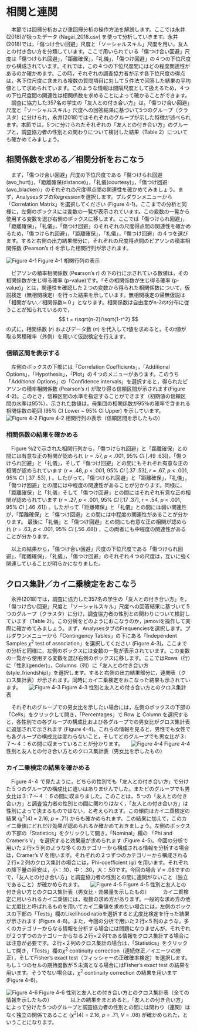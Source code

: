 # 相関と連関 {#correlation}
　本節では回帰分析および重回帰分析の操作方法を解説します。ここでは永井(2018)が扱ったデータ (Nagai_2018.csv) を使って分析していきます。永井(2018)では，「傷つけ合い回避」尺度と「ソーシャルスキル」尺度を用い，友人との付き合い方を分類しています。ここで用いられている「傷つけ合い回避」尺度は「傷つけられ回避」，「距離確保」，「礼儀」，「傷つけ回避」の４つの下位尺度から構成されています。それでは，この４つの下位尺度間にはどの程度関連性があるのか確かめます。この時，それぞれの調査協力者が示す各下位尺度の得点は，各下位尺度に含まれる複数の質問項目に対して５件法で回答した結果の平均値として求められています。このような情報は間隔尺度として扱えるため，４つの下位尺度間の関連性は相関係数を求めることによって確かることができます。
　調査に協力した357名の学生の「友人との付き合い方」は，「傷つけ合い回避」尺度と「ソーシャルスキル」尺度への回答結果に基づいて5つのグループ（クラスタ）に分けられ，永井(2018)ではそれぞれのグループが示した特徴が述べられます。本節では，5つに分けられたそれぞれの「友人との付き合い方」のグループと，調査協力者の性別との関わりについて検討した結果（Table 2）についても確かめてみましょう。
　

## 相関係数を求める／相関分析をおこなう 
　まず，「傷つけ合い回避」尺度の下位尺度である「傷つけられ回避(avo_hurt)」，「距離確保(distance)」，「礼儀(courtesy)」，「傷つけ回避(avo_blacken)」のそれぞれの尺度得点間の関連性を確かめてみましょう。まず，AnalysesタブのRegressionを選択します。プルダウンメニューから「Correlation Matrix」を選択してください (Figure 4-1)。ここまでの分析と同様に，左側のボックスには変数の一覧が表示されています。この変数の一覧から使用する変数を選び右側のボックスに移します。ここでは「傷つけられ回避」，「距離確保」，「礼儀」，「傷つけ回避」のそれぞれの尺度得点間の関連性を確かめるため，「傷つけられ回避」，「距離確保」，「礼儀」，「傷つけ回避」の４つを選びます。すると右側の出力結果部分に，それぞれの尺度得点間のピアソンの積率相関係数 (Pearson's r) を示した相関行列が示されます。

![Figure 4-1](./img/04correl/Figure1.png)
Figure 4-1 相関行列の表示  

　ピアソンの積率相関係数 (Pearson's r) の下の行に示されている数値は，その相関係数が生じ得る確率 (p-value)です。「その相関係数が生じ得る確率 (p-value)」とは，関連性を確認した２つの変数から得られた相関係数について，仮説検定（無相関検定）を行った結果を示しています。無相関検定の帰無仮説は「相関がない／相関係数≒０」となります。相関係数は自由度がn-2のt分布に従うことが知られているので， $$ t = r\sqrt{n-2}/\sqrt{1-r^2} $$ の式に，相関係数 (*r*) およびデータ数 (*n*) を代入してt値を求めると，そのt値が取る累積確率（外側）を用いて仮説検定を行えます。


### 信頼区間を表示する 
　左側のボックスの下部には「Correlation Coefficients」，「Additional Options」，「Hypothesis」，「Plot」の４つのメニューがあります。このうち「Additional Options」の「Confidence intervals」を選択すると，得られたピアソンの積率相関係数 (Pearson's r) が取り得る信頼区間が示されます(Figure 4-2)。このとき，信頼区間の水準を指定することができます（初期値の信頼区間の水準は95%）。示された数値は，母集団の相関係数が95％の確率で含まれる相関係数の範囲 (95% CI Lower ~ 95% CI Upper) を示しています。
　
![Figure 4-2](./img/04correl/Figure2.png) 
Figure 4-2 相関行列の表示（信頼区間を示したもの）  

### 相関係数の結果を確かめる 
　Figure ％2で示された相関行列から，「傷つけられ回避」と「距離確保」との間には有意な正の相関が認められ (*r* = .57, *p* < .001, 95% *CI* [.49 .63])，「傷つけられ回避」と「礼儀」，そして「傷つけ回避」との間にもそれぞれ有意な正の相関が認められています (*r* = .46, *p* < .001, 95% *CI* [.37 .53], *r* = .67, *p* < .001, 95% *CI* [.37 .53], ) 。したがって，「傷つけられ回避」と「距離確保」，「礼儀」，「傷つけ回避」との間には中程度の関連性があることが分かります。同様に，「距離確保」と「礼儀」そして「傷つけ回避」との間にはそれぞれ有意な正の相関が認められています (*r* = .27, *p* < .001, 95% *CI* [.17 .37], *r* = .54, *p* < .001, 95% *CI* [.46 .61]) 。したがって「距離確保」と「礼儀」との間には弱い関連性が，「距離確保」と「傷つけ回避」との間には中程度の関連性があることが分かります。 最後に「礼儀」と「傷つけ回避」との間にも有意な正の相関が認められ (*r* = .63, *p* < .001, 95% *CI* [.56 .68]) ，この両者にも中程度の関連性があることが分かります。

　以上の結果から，「傷つけ合い回避」尺度の下位尺度である「傷つけられ回避」，「距離確保」，「礼儀」，「傷つけ回避」のそれぞれ４つの尺度は，互いに強く関連していることが明らかになりました。

## クロス集計／カイ二乗検定をおこなう 

　永井(2018)では，調査に協力した357名の学生の「友人との付き合い方」を，「傷つけ合い回避」尺度と「ソーシャルスキル」尺度への回答結果に基づいて５つのグループ（クラスタ）に分け，調査協力者の性別との関わりについて検討しています（Table 2）。この分析をどのようにおこなうのか，jamoviを操作して実際に確かめてみましょう。まず，AnalysesタブのFrequenciesを選択します。プルダウンメニューから「Contingency Tables」の下にある「Independent Samples *χ*<sup>2</sup> test of association」を選択してください (Figure 4-3)。ここまでの分析と同様に，左側のボックスには変数の一覧が表示されています。この変数の一覧から使用する変数を選び右側のボックスに移します。ここではRows（行）に「性別(gender)」，Columns（列）に「友人との付き合い方(style_friendship)」を選択します。すると右側の出力結果部分に，連関表（クロス集計表）が示されます。同時にカイ二乗検定をおこなった結果も示されています。
　
![Figure 4-3](./img/04correl/Figure3.png) 
Figure 4-3 性別と友人との付き合い方とのクロス集計表 

　それぞれのグループでの男女比を示したい場合には，左側のボックスの下部の「Cells」をクリックして開き，「Percentages」で Row と Column を選択すると，各性別での各グループの構成比および各グループでの男女比がクロス集計表に追加されて示されます (Figure 4-4)。これらの情報を見ると，男性でも女性でも各グループの構成比は変わらないこと，そしてどのグループでも男女比が３:７～４：６の間に収まっていることが分かります。
　
![Figure 4-4](./img/04correl/Figure4.png) 
Figure 4-4 性別と友人との付き合い方とのクロス集計表（男女比を示したもの）

### カイ二乗検定の結果を確かめる
　Figure 4-４ で見たように，どちらの性別でも「友人との付き合い方」で分けた５つのグループの構成比に違いはありませんでした。またどのグループでも男女比は３:７～４：６の間に収まりました。このことは，５つの「友人との付き合い方」と調査協力者の性別との間に関わりはなく，「友人との付き合い方」は性別によって決まるものではない，と考えられます。この傾向はカイ二乗検定の結果 (*χ*<sup>2</sup>(4) = 2.16, *p* = .71) からも確かめられます。この結果に加えて，このカイ二乗値にどれだけ効果が認められるか確かめておきましょう。左側のボックスの下部の「Statistics」をクリックして開き，「Nominal」欄の 「Phi and Cramer's V」 を選択すると効果量が求められます (Figure 4-5)。今回の分析で用いた２行×５列のような多くのカテゴリーから構成される情報を分析する場合は，Cramer's V を用います。それぞれの２つずつのカテゴリーから構成される２行×２列のクロス集計の場合には，Phi-coefficient (*φ*) を用います。それぞれの降下量の目安は，小：.10，中：.30，大：.50です。今回の場合 *V* = .08ですので，「友人との付き合い方」と調査協力者の性別との間に連関がないこと（独立であること）が確かめられます。
　
![Figure 4-5](./img/04correl/Figure5.png) 
Figure 4-5 性別と友人との付き合い方とのクロス集計表（男女比・効果量を示したもの）
　
　カイ二乗検定に用いられるカイ二乗値には，複数の求め方があります。一般的な求め方の他に尤度比と呼ばれるものを用いてカイ二乗値を求めたい場合には，左側のボックスの下部の「Tests」欄のLikelihood ratioを選択すると尤度比検定を行った結果が示されます (Figure 4-6)。また，今回の分析で用いた２行×５列のような，多くのカテゴリーからなる情報を分析する場合には問題になりませんが，それぞれが２つずつのカテゴリーからなる２行×２列である情報をクロス集計する場合には注意が必要です。２行×２列のクロス集計の場合は，「Statistics」をクリックして開き，「Tests」欄の*χ*<sup>2</sup> continuity correction（連続修正／イエーツの修正），そしてFisher's exact test（フィッシャーの正確確率検定）を選択します。もし１つのセルの期待度数が５未満となる場合にはFisher's exact test の結果を用います。そうでない場合は，*χ*<sup>2</sup> continuity correction の結果を用います (Figure 4-6)。

![Figure 4-6](./img/04correl/Figure6.png) 
Figure 4-6 性別と友人との付き合い方とのクロス集計表（全ての情報を示したもの）
　　
　以上の結果をまとめると，「友人との付き合い方」によって分けた５つのグループと調査協力者の性別との間には関わり（連関）はなく独立の関係であること (*χ*<sup>2</sup>(4) = 2.16, *p* = .71, *V* = .08) が確かめられた，ということになります。